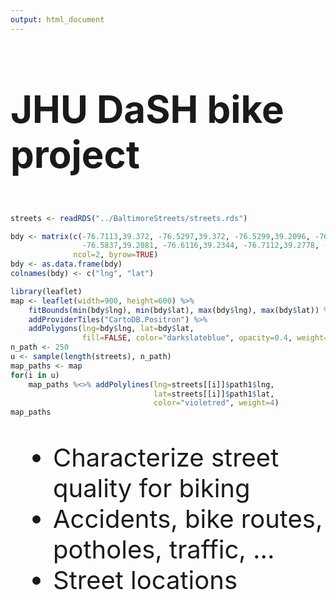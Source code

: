 ```yaml
---
output: html_document
---
```


<h3 style="font-size:60px">JHU DaSH bike project</h3>

```r
streets <- readRDS("../BaltimoreStreets/streets.rds")

bdy <- matrix(c(-76.7113,39.372, -76.5297,39.372, -76.5299,39.2096, -76.5497,39.1972,
                -76.5837,39.2081, -76.6116,39.2344, -76.7112,39.2778, -76.7113,39.372),
              ncol=2, byrow=TRUE)
bdy <- as.data.frame(bdy)
colnames(bdy) <- c("lng", "lat")

library(leaflet)
map <- leaflet(width=900, height=600) %>%
    fitBounds(min(bdy$lng), min(bdy$lat), max(bdy$lng), max(bdy$lat)) %>%
    addProviderTiles("CartoDB.Positron") %>%
    addPolygons(lng=bdy$lng, lat=bdy$lat,
                fill=FALSE, color="darkslateblue", opacity=0.4, weight=4)
n_path <- 250
u <- sample(length(streets), n_path)
map_paths <- map
for(i in u)
    map_paths %<>% addPolylines(lng=streets[[i]]$path1$lng,
                                lat=streets[[i]]$path1$lat,
                                color="violetred", weight=4)
map_paths
```

<ul style="font-size:40px">
<li> Characterize street quality for biking</li>
<li> Accidents, bike routes, potholes, traffic, ...</li>
<li> Street locations</li>
